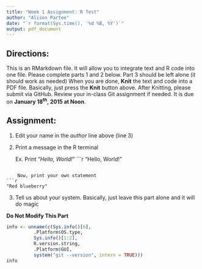 ```yaml
---
title: "Week 1 Assignment: R Test"
author: "Alison Partee"
date: "`r format(Sys.time(), '%d %B, %Y')`"
output: pdf_document
---
```


## Directions:
This is an RMarkdown file.
It will allow you to integrate text and R code into one file.
Please complete parts 1 and 2 below.
Part 3 should be left alone (it should work as needed)
When you are done, **Knit** the text and code into a PDF file.
Basically, just press the **Knit** button above.
After Knitting, please submit via GitHub. 
Review your in-class Git assignment if needed.
It is due on **January 18^th^, 2015 at Noon**.  

## Assignment:

1. Edit your name in the *author* line above (line 3)

2. Print a message in the R terminal

    Ex. Print "*Hello, World!*"
```r

"Hello, World!"

```

    Now, print your own statement
```r

"Red blueberry"

```

3. Tell us about your system. Basically, just leave this part alone and it will do magic

**Do Not Modify This Part**

```r
info <- unname(c(Sys.info()[6],
          .Platform$OS.type,
          Sys.info()[1:2],
          R.version.string,
          .Platform$GUI,
          system("git --version", intern = TRUE)))
info
```

